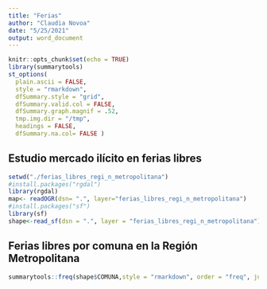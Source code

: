 ```yaml
---
title: "Ferias"
author: "Claudia Novoa"
date: "5/25/2021"
output: word_document
---
```


```r
knitr::opts_chunk$set(echo = TRUE)
library(summarytools)
st_options(
  plain.ascii = FALSE, 
  style = "rmarkdown",
  dfSummary.style = "grid",
  dfSummary.valid.col = FALSE,
  dfSummary.graph.magnif = .52,
  tmp.img.dir = "/tmp",
  headings = FALSE,
  dfSummary.na.col= FALSE )
```

## Estudio mercado ilícito en ferias libres

```r
setwd("./ferias_libres_regi_n_metropolitana")
#install.packages("rgdal")
library(rgdal)
map<- readOGR(dsn= ".", layer="ferias_libres_regi_n_metropolitana")
#install.packages("sf")
library(sf)
shape<-read_sf(dsn = ".", layer = "ferias_libres_regi_n_metropolitana")
```

## Ferias libres por comuna en la Región Metropolitana


```r
summarytools::freq(shape$COMUNA,style = "rmarkdown", order = "freq", justify = "center", headings = FALSE, report.nas = FALSE, decimal.mark = ",")

```

